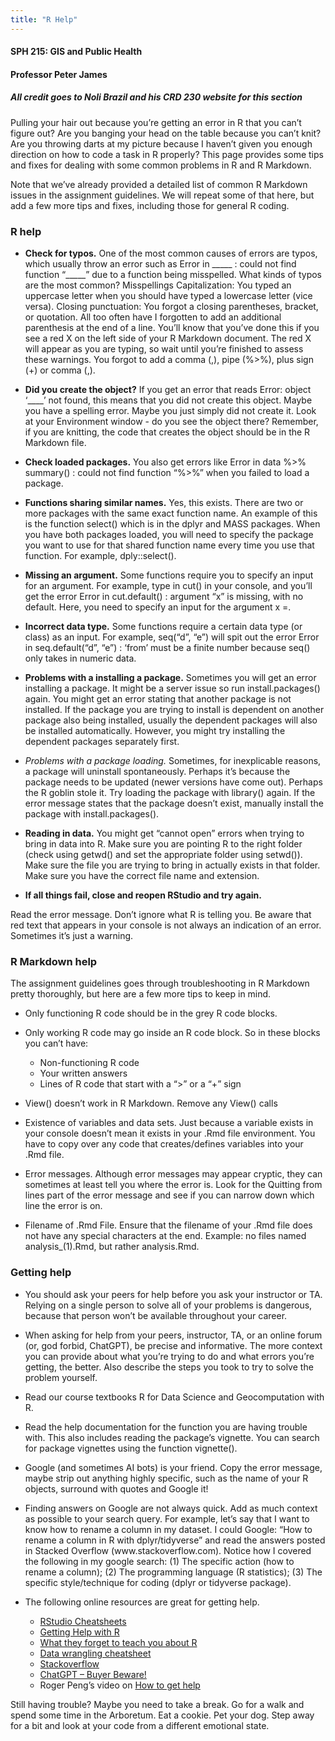 ```yaml
---
title: "R Help"
---
```


#### SPH 215: GIS and Public Health
#### Professor Peter James
##### All credit goes to Noli Brazil and his CRD 230 website for this section


Pulling your hair out because you’re getting an error in R that you can’t figure out? Are you banging your head on the table because you can’t knit? Are you throwing darts at my picture because I haven't given you enough direction on how to code a task in R properly? This page provides some tips and fixes for dealing with some common problems in R and R Markdown.

Note that we’ve already provided a detailed list of common R Markdown issues in the assignment guidelines. We will repeat some of that here, but add a few more tips and fixes, including those for general R coding.

### R help

- **Check for typos.** One of the most common causes of errors are typos, which usually throw an error such as Error in _____ : could not find function “_____” due to a function being misspelled. What kinds of typos are the most common?
  Misspellings
  Capitalization: You typed an uppercase letter when you should have typed a lowercase letter (vice versa).
  Closing punctuation: You forgot a closing parentheses, bracket, or quotation. All too often have I forgotten to add an additional parenthesis at the end of a line. You’ll know that you’ve done this if you see a red X on the left side of your R Markdown document. The red X will appear as you are typing, so wait until you’re finished to assess these warnings.
  You forgot to add a comma (,), pipe (%>%), plus sign (+) or comma (,).


- **Did you create the object?** If you get an error that reads Error: object '____' not found, this means that you did not create this object. Maybe you have a spelling error. Maybe you just simply did not create it. Look at your Environment window - do you see the object there? Remember, if you are knitting, the code that creates the object should be in the R Markdown file.

- **Check loaded packages.** You also get errors like Error in data %>% summary() : could not find function “%>%” when you failed to load a package.

- **Functions sharing similar names.** Yes, this exists. There are two or more packages with the same exact function name. An example of this is the function select() which is in the dplyr and MASS packages. When you have both packages loaded, you will need to specify the package you want to use for that shared function name every time you use that function. For example, dply::select().

- **Missing an argument.** Some functions require you to specify an input for an argument. For example, type in cut() in your console, and you’ll get the error Error in cut.default() : argument "x" is missing, with no default. Here, you need to specify an input for the argument x =.

- **Incorrect data type.** Some functions require a certain data type (or class) as an input. For example, seq("d", "e") will spit out the error Error in seq.default("d", "e") : 'from' must be a finite number because seq() only takes in numeric data.

- **Problems with a installing a package.** Sometimes you will get an error installing a package. It might be a server issue so run install.packages() again. You might get an error stating that another package is not installed. If the package you are trying to install is dependent on another package also being installed, usually the dependent packages will also be installed automatically. However, you might try installing the dependent packages separately first.

- *Problems with a package loading.* Sometimes, for inexplicable reasons, a package will uninstall spontaneously. Perhaps it’s because the package needs to be updated (newer versions have come out). Perhaps the R goblin stole it. Try loading the package with library() again. If the error message states that the package doesn’t exist, manually install the package with install.packages().

- **Reading in data.** You might get “cannot open” errors when trying to bring in data into R. Make sure you are pointing R to the right folder (check using getwd() and set the appropriate folder using setwd()). Make sure the file you are trying to bring in actually exists in that folder. Make sure you have the correct file name and extension.

- **If all things fail, close and reopen RStudio and try again.**

Read the error message. Don’t ignore what R is telling you. Be aware that red text that appears in your console is not always an indication of an error. Sometimes it’s just a warning.


### R Markdown help

The assignment guidelines goes through troubleshooting in R Markdown pretty thoroughly, but here are a few more tips to keep in mind.

- Only functioning R code should be in the grey R code blocks.

- Only working R code may go inside an R code block. So in these blocks you can’t have:
  - Non-functioning R code
  - Your written answers
  - Lines of R code that start with a “>” or a “+” sign

- View() doesn’t work in R Markdown. Remove any View() calls

- Existence of variables and data sets. Just because a variable exists in your console doesn’t mean it exists in your .Rmd file environment. You have to copy over any code that creates/defines variables into your .Rmd file.

- Error messages. Although error messages may appear cryptic, they can sometimes at least tell you where the error is. Look for the Quitting from lines part of the error message and see if you can narrow down which line the error is on.

- Filename of .Rmd File. Ensure that the filename of your .Rmd file does not have any special characters at the end. Example: no files named analysis_(1).Rmd, but rather analysis.Rmd.

### Getting help

- You should ask your peers for help before you ask your instructor or TA. Relying on a single person to solve all of your problems is dangerous, because that person won’t be available throughout your career.

- When asking for help from your peers, instructor, TA, or an online forum (or, god forbid, ChatGPT), be precise and informative. The more context you can provide about what you’re trying to do and what errors you’re getting, the better. Also describe the steps you took to try to solve the problem yourself.

- Read our course textbooks R for Data Science and Geocomputation with R.

- Read the help documentation for the function you are having trouble with. This also includes reading the package’s vignette. You can search for package vignettes using the function vignette().

- Google (and sometimes AI bots) is your friend. Copy the error message, maybe strip out anything highly specific, such as the name of your R objects, surround with quotes and Google it!

- Finding answers on Google are not always quick. Add as much context as possible to your search query. For example, let’s say that I want to know how to rename a column in my dataset. I could Google: “How to rename a column in R with dplyr/tidyverse” and read the answers posted in Stacked Overflow (www.stackoverflow.com). Notice how I covered the following in my google search: (1) The specific action (how to rename a column); (2) The programming language (R statistics); (3) The specific style/technique for coding (dplyr or tidyverse package).

- The following online resources are great for getting help.

  - [RStudio Cheatsheets](https://posit.co/resources/cheatsheets/)
  - [Getting Help with R](https://www.r-project.org/help.html)
  - [What they forget to teach you about R](https://rstats.wtf/)
  - [Data wrangling cheatsheet](https://raw.githubusercontent.com/rstudio/cheatsheets/main/data-transformation.pdf)
  - [Stackoverflow](Stackoverflow)
  - [ChatGPT -- Buyer Beware!](https://chatgpt.com/)
  - Roger Peng’s video on [How to get help](https://www.youtube.com/watch?v=ZFaWxxzouCY&feature=youtu.be) 

Still having trouble? Maybe you need to take a break. Go for a walk and spend some time in the Arboretum. Eat a cookie. Pet your dog. Step away for a bit and look at your code from a different emotional state.
